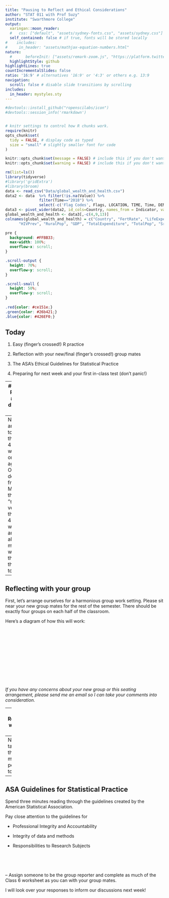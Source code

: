 ```yaml
---
title: "Pausing to Reflect and Ethical Considerations"
author: "STAT 011 with Prof Suzy"
institute: "Swarthmore College"
output:
  xaringan::moon_reader:
  #   css: ["default", "assets/sydney-fonts.css", "assets/sydney.css"]
  self_contained: false # if true, fonts will be stored locally
#    includes:
#     in_header: "assets/mathjax-equation-numbers.html"
nature:
  #      beforeInit: ["assets/remark-zoom.js", "https://platform.twitter.com/widgets.js"]
  highlightStyle: github
highlightLines: true
countIncrementalSlides: false
ratio: '16:9' # alternatives '16:9' or '4:3' or others e.g. 13:9
navigation:
  scroll: false # disable slide transitions by scrolling
includes:
  in_header: mystyles.sty
---
```

  

```r
#devtools::install_github("ropenscilabs/icon")
#devtools::session_info('rmarkdown')


# knitr settings to control how R chunks work.
require(knitr)
opts_chunk$set(
  tidy = FALSE, # display code as typed
  size = "small" # slightly smaller font for code
)

knitr::opts_chunk$set(message = FALSE) # include this if you don't want markdown to knit messages
knitr::opts_chunk$set(warning = FALSE) # include this if you don't want markdown to knit warnings

rm(list=ls())
library(tidyverse)
#library('gridExtra')
#library(broom)
data <- read_csv("Data/global_wealth_and_health.csv")
data2 <- data  %>% filter(!is.na(Value)) %>% 
               filter(Time=="2018") %>% 
               select(-c('Flag Codes', Flags, LOCATION, TIME, Time, DEMO_IND)) 
data3 <- pivot_wider(data2, id_cols=Country, names_from = Indicator, values_from = Value)
global_wealth_and_health <- data3[,-c(4,9,13)]
colnames(global_wealth_and_health) = c("Country", "FertRate", "LifeExpect", "MortRate", 
      "HIVPrev", "RuralPop", "GDP", "TotalExpenditure", "TotalPop", "SrPop", "YoungPop", "PovertyCount")
```

```css
pre {
  background: #FFBB33;
  max-width: 100%;
  overflow-x: scroll;
}

.scroll-output {
  height: 70%;
  overflow-y: scroll;
}

.scroll-small {
  height: 50%;
  overflow-y: scroll;
}
   
.red{color: #ce151e;}
.green{color: #26b421;}
.blue{color: #426EF0;}
```
     
## Today 

1.  Easy (finger's crossed!) R practice 

2.  Reflection with your new/final (finger's crossed!) group mates 

3. The ASA's Ethical Guidelines for Statistical Practice

4.  Preparing for next week and your first in-class test (don't panic!)


---
## Easy R Practice 
### (If I didn't jinx it!)


1. Log in to RStudio on the cloud.

2. Try to knit the HW 3 template.  

3. If you are successful, stand up and stretch for a minute. 


<br>

<br>

--
Now, we are going to revisit the Class 4 worksheet once again. Open (or download from Moodle) the "solved" version of the Class 4 worksheet and follow along with me as we worth through this together. 


---
## Reflecting with your group


First, let's arrange ourselves for a harmonious group work setting. Please sit near your new group mates for the rest of the semester. There should be exactly four groups on each half of the classroom. 

Here's a diagram of how this will work: 


<br>

<br>


<br>

<br>


<br>

<br>


*If you have any concerns about your new group or this seating arrangement, please send me an email so I can take your comments into consideration.*


---
## Reflecting with your group

Spend the next 7 minutes working with your group mates to come up with three main points you have learned about statistics thus far. (No more than one of these main points should be about R or programming!) 

Your group reporter should take notes on what your final three main points are and be prepared to share them with the class. 

<br>

<br>

--
Now let's talk about these main points together! 



---
## ASA Guidelines for Statistical Practice 

Spend three minutes reading through the guidelines created by the American Statistical Association. 


Pay close attention to the guidelines for 

* Professional Integrity and Accountability 

* Integrity of data and methods 

* Responsibilities to Research Subjects 


<br>

<br>


--
Assign someone to be the group reporter and complete as much of the Class 6 worksheet as you can with your group mates. 

I will look over your responses to inform our discussions next week! 






